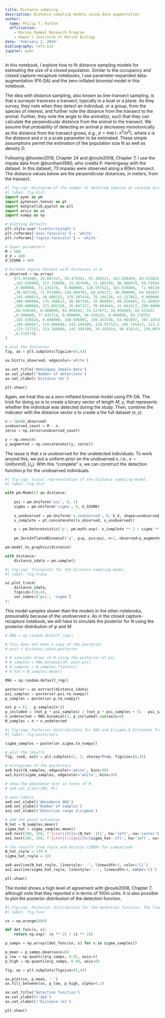 ```yaml
---
title: Distance sampling
description: Distance sampling models using data augmentation
author:
  name: Philip T. Patton
  affiliation:
    - Marine Mammal Research Program
    - Hawaiʻi Institute of Marine Biology
date: 'February 2, 2024'
bibliography: refs.bib
jupyter: pymc
---
```


In this notebook, I explore how to fit distance sampling models for estimating the size of a closed population. Similar to the occupancy and closed capture-recapture notebooks, I use parameter-expanded data-augmentation (PX-DA) and the zero-inflated binomial model in this notebook.

The idea with distance sampling, also known as line-transect sampling, is that a surveyer traverses a transect, typically in a boat or a plane. As they survey, they note when they detect an individual, or a group, from the species of interest, and further note the distance from the transect to the animal. Further, they note the angle to the animal(s), such that they can calculate the perpendicular distance from the animal to the transect. We assume that probability of detecting an animal $p$ decreases monotonically as the distance from the transect grows, e.g., $p=\exp(-x^2/\sigma^2),$ where $x$ is the distance and $\sigma$ is a scale parameter to be estimated. These simple assumptions permit the estimation of the population size $N$ as well as density $D.$

Following @hooten2019, Chapter 24 and @royle2008, Chapter 7, I use the impala data from @burnham1980, who credits P. Hemingway with the dataset. In this dataset, 73 impalas were observed along a 60km transect. The distance values below are the perpendicular distances, in meters, from the transect. 

```python
#| fig-cap: Histogram of the number of detected impalas at varying distances.
#| label: fig-hist
import pymc as pm
import pytensor.tensor as pt
import matplotlib.pyplot as plt
import arviz as az
import numpy as np

# plotting defaults
plt.style.use('fivethirtyeight')
plt.rcParams['axes.facecolor'] = 'white'
plt.rcParams['figure.facecolor'] = 'white'

# hyper parameters
M = 500
U_X = 400
U_SIGMA = 400

# burnham impala dataset with distances in m
x_observed = np.array(
    [71.933980, 26.047227, 58.474341, 92.349221, 163.830409, 84.523652
    ,163.830409, 157.330098, 22.267696, 72.105330, 86.986979, 50.795047
    ,0.000000, 73.135370,  0.000000, 128.557522, 163.830409,  71.845104
    ,30.467336, 71.073909, 150.960702, 68.829172, 90.000000, 64.983827
    ,165.690874, 38.008322, 378.207430, 78.146226, 42.127052, 0.000000
    ,400.000000, 175.386612, 30.467336, 35.069692, 86.036465, 31.686029
    ,200.000000, 271.892336, 26.047227, 76.604444, 41.042417, 200.000000
    ,86.036465, 0.000000, 93.969262, 55.127471, 10.458689, 84.523652
    ,0.000000, 77.645714, 0.000000, 96.418141, 0.000000, 64.278761
    ,187.938524, 0.000000, 160.696902, 150.453756, 63.603607, 193.185165
    ,106.066017, 114.906666, 143.394109, 128.557522, 245.745613, 123.127252
    ,123.127252, 153.208889, 143.394109, 34.202014, 96.418141, 259.807621
    ,8.715574]
)

# plot the distances 
fig, ax = plt.subplots(figsize=(4,4))

ax.hist(x_observed, edgecolor='white')

ax.set_title('Hemingway Impala Data')
ax.set_ylabel('Number of detections')
ax.set_xlabel('Distance (m)')

plt.show()
```

Again, we treat this as a zero-inflated binomial model using PX-DA. The trick for doing so is to create a binary vector of length $M$, $y,$ that represents whether the individual was detected during the study. Then, combine the indicator with the distance vector $x$ to create a the full dataset $(x,y).$

```python
n = len(x_observed)
unobserved_count = M - n
zeros = np.zeros(unobserved_count)

y = np.ones(n)
y_augmented = np.concatenate((y, zeros))
```

The issue is that $x$ is unobserved for the undetected individuals. To work around this, we put a uniform prior on the unobserved $x,$ i.e., $x \sim \text{Uniform}(0, U_x).$ With this "complete" $x,$ we can construct the detection function $p$ for the unobserved individuals.

```python
#| fig-cap: Visual representation of the distance sampling model.
#| label: fig-dist

with pm.Model() as distance:
    
    psi = pm.Uniform('psi', 0, 1)
    sigma = pm.Uniform('sigma', 0, U_SIGMA)
    
    x_unobserved = pm.Uniform('x_unobserved', 0, U_X, shape=unobserved_count)
    x_complete = pt.concatenate((x_observed, x_unobserved))

    p = pm.Deterministic('p', pm.math.exp(- x_complete ** 2 / sigma ** 2))
    
    pm.ZeroInflatedBinomial('y', p=p, psi=psi, n=1, observed=y_augmented)

pm.model_to_graphviz(distance)
```

```python
with distance:
    distance_idata = pm.sample()
```

```python
#| fig-cap: Traceplots for the distance sampling model.
#| label: fig-trace

az.plot_trace(
    distance_idata, 
    figsize=(10,4),
    var_names=['psi', 'sigma']
);
```

This model samples slower than the models in the other notebooks, presumably because of the unobserved $x.$ As in the closed capture-recapture notebook, we will have to simulate the posterior for $N$ using the posterior distribution of $\psi$ and $M.$ 

```python
# RNG = np.random.default_rng()

# this does not make a copy of the posterior
# post = distance_idata.posterior

# # simulate draws of N using the posterior of psi 
# N_samples = RNG.binomial(M, post.psi)
# N_samples = N_samples.flatten()
# N_hat = N_samples.mean()

RNG = np.random.default_rng()

posterior = az.extract(distance_idata)
psi_samples = posterior.psi.to_numpy()
p_samples = posterior.p.to_numpy()

not_p = (1 - p_samples[n:])
p_included = (not_p * psi_samples) / (not_p * psi_samples + (1 - psi_samples))
n_undetected = RNG.binomial(1, p_included).sum(axis=0)
N_samples = n + n_undetected
```

```python
#| fig-cap: Posterior distributions for $N$ and $\sigma.$ Estimates from @royle2008 are shown with vertical lines.
#| label: fig-posteriors

sigma_samples = posterior.sigma.to_numpy()

# plot the results
fig, (ax0, ax1) = plt.subplots(1, 2, sharey=True, figsize=(8,4))

# histograms of the posteriors
ax0.hist(N_samples, edgecolor='white', bins=30)
ax1.hist(sigma_samples, edgecolor='white', bins=30)

# show the abundance dist in terms of M
# ax0.set_xlim((100, M))

# axes labels 
ax0.set_xlabel('Abundance $N$')
ax0.set_ylabel('Number of samples')
ax1.set_xlabel('Detection range $\sigma$')

# add the point estimates
N_hat = N_samples.mean()
sigma_hat = sigma_samples.mean()
ax0.text(200, 350, f'$\hat{{N}}$={N_hat:.1f}', ha='left', va='center')
ax1.text(205, 350, f'$\hat{{\sigma}}$={sigma_hat:.1f}', ha='left', va='center')

# the results from royle and dorazio (2008) for comparison
N_hat_royle = 179.9
sigma_hat_royle = 187

ax0.axvline(N_hat_royle, linestyle='--', linewidth=3, color='C1')
ax1.axvline(sigma_hat_royle, linestyle='--', linewidth=3, color='C1')

plt.show()
```

The model shows a high level of agreement with @royle2008, Chapter 7, although note that they reported $\sigma$ in terms of 100m units. It is also possible to plot the posterior distribution of the detection function.

```python
#| fig-cap: Posterior distribution for the detection function. The line represents the posterior mean while the shaded area is the 96% interval.
#| label: fig-func

xx = np.arange(400)

def det_func(x, s):
    return np.exp(- (x ** 2) / (s ** 2))

p_samps = np.array([det_func(xx, s) for s in sigma_samples])

p_mean = p_samps.mean(axis=0)
p_low = np.quantile(p_samps, 0.02, axis=0)
p_high = np.quantile(p_samps, 0.98, axis=0)

fig, ax = plt.subplots(figsize=(5,4))

ax.plot(xx, p_mean, '-')
ax.fill_between(xx, p_low, p_high, alpha=0.2)

ax.set_title('Detection function')
ax.set_ylabel(r'$p$')
ax.set_xlabel(r'Distance (m)')

plt.show()
```

